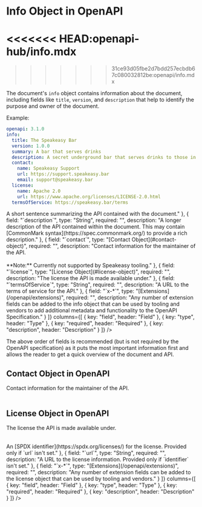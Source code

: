 # Info Object in OpenAPI

<<<<<<< HEAD:openapi-hub/info.mdx
=======
>>>>>>> 31ce93d05fbe2d7bdd257ecbdb67c080032812be:openapi/info.mdx

The document's `info` object contains information about the document, including fields like `title`, `version`, and `description` that help to identify the purpose and owner of the document.

Example:

```yaml
openapi: 3.1.0
info:
  title: The Speakeasy Bar
  version: 1.0.0
  summary: A bar that serves drinks
  description: A secret underground bar that serves drinks to those in the know.
  contact:
    name: Speakeasy Support
    url: https://support.speakeasy.bar
    email: support@speakeasy.bar
  license:
    name: Apache 2.0
    url: https://www.apache.org/licenses/LICENSE-2.0.html
  termsOfService: https://speakeasy.bar/terms
```

<Table
  data={[
    { field: "`title`", type: "String", required: "✅", description: "A name for the API contained within the document." },
    { field: "`version`", type: "String", required: "✅", description: "The version of this OpenAPI document, _not_ the version of the API or the OpenAPI Specification used. This is recommended to be a [Semantic Version](https://semver.org/)." },
    { field: "`summary`", type: "String", required: "", description: "**(Available in OpenAPI 3.1.x ONLY)**<br />A short sentence summarizing the API contained with the document." },
    { field: "`description`", type: "String", required: "", description: "A longer description of the API contained within the document. This may contain [CommonMark syntax](https://spec.commonmark.org/) to provide a rich description." },
    { field: "`contact`", type: "[Contact Object](#contact-object)", required: "", description: "Contact information for the maintainer of the API.<br /><br /> **Note:** Currently not supported by Speakeasy tooling." },
    { field: "`license`", type: "[License Object](#license-object)", required: "", description: "The license the API is made available under." },
    { field: "`termsOfService`", type: "String", required: "", description: "A URL to the terms of service for the API." },
    { field: "`x-*`", type: "[Extensions](/openapi/extensions)", required: "", description: "Any number of extension fields can be added to the info object that can be used by tooling and vendors to add additional metadata and functionality to the OpenAPI Specification." }
  ]}
  columns={[
    { key: "field", header: "Field" },
    { key: "type", header: "Type" },
    { key: "required", header: "Required" },
    { key: "description", header: "Description" }
  ]}
/>

The above order of fields is recommended (but is not required by the OpenAPI specification) as it puts the most important information first and allows the reader to get a quick overview of the document and API.

## Contact Object in OpenAPI

Contact information for the maintainer of the API.

<Table
  data={[
    { field: "`name`", type: "String", required: "", description: "The name of a contact that could be approached, for example, for support." },
    { field: "`url`", type: "String", required: "", description: "A URL to a website or similar providing contact information." },
    { field: "`email`", type: "String", required: "", description: "An email address for the contact." },
    { field: "`x-*`", type: "[Extensions](/openapi/extensions)", required: "", description: "Any number of extension fields can be added to the contact object that can be used by tooling and vendors." }
  ]}
  columns={[
    { key: "field", header: "Field" },
    { key: "type", header: "Type" },
    { key: "required", header: "Required" },
    { key: "description", header: "Description" }
  ]}
/>

## License Object in OpenAPI

The license the API is made available under.

<Table
  data={[
    { field: "`name`", type: "String", required: "✅", description: "The name of the license." },
    { field: "`identifier`", type: "String", required: "", description: "**(Available in OpenAPI 3.1.x ONLY)**<br/>An [SPDX identifier](https://spdx.org/licenses/) for the license. Provided only if `url` isn't set." },
    { field: "`url`", type: "String", required: "", description: "A URL to the license information. Provided only if `identifier` isn't set." },
    { field: "`x-*`", type: "[Extensions](/openapi/extensions)", required: "", description: "Any number of extension fields can be added to the license object that can be used by tooling and vendors." }
  ]}
  columns={[
    { key: "field", header: "Field" },
    { key: "type", header: "Type" },
    { key: "required", header: "Required" },
    { key: "description", header: "Description" }
  ]}
/>
